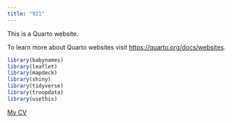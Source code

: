 ```yaml
---
title: "921"
---
```


This is a Quarto website.

To learn more about Quarto websites visit <https://quarto.org/docs/websites>.

```r
library(babynames)
library(leaflet)
library(mapdeck)
library(shiny)
library(tidyverse)
library(troopdata)
library(usethis)
```


[My CV](cv.doc)
